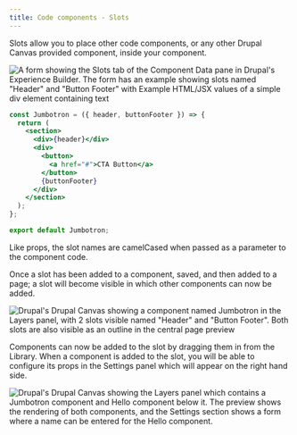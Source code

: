 ```yaml
---
title: Code components - Slots
---
```


Slots allow you to place other code components, or any other Drupal Canvas
provided component, inside your component.

![A form showing the Slots tab of the Component Data pane in Drupal's Experience
Builder. The form has an example showing slots named "Header" and "Button
Footer" with Example HTML/JSX values of a simple div element containing text](../../../assets/images/slots-1.webp)

```jsx
const Jumbotron = ({ header, buttonFooter }) => {
  return (
    <section>
      <div>{header}</div>
      <div>
        <button>
          <a href="#">CTA Button</a>
        </button>
        {buttonFooter}
      </div>
    </section>
  );
};

export default Jumbotron;
```

Like props, the slot names are camelCased when passed as a parameter to the
component code.

Once a slot has been added to a component, saved, and then added to a page; a
slot will become visible in which other components can now be added.

![Drupal's Drupal Canvas showing a component named Jumbotron in the Layers
panel, with 2 slots visible named "Header" and "Button Footer". Both slots are
also visible as an outline in the central page preview](../../../assets/images/slots-2.webp)

Components can now be added to the slot by dragging them in from the Library.
When a component is added to the slot, you will be able to configure its props
in the Settings panel which will appear on the right hand side.

![Drupal's Drupal Canvas showing the Layers panel which contains a
Jumbotron component and Hello component below it. The preview shows the
rendering of both components, and the Settings section shows a form where a name
can be entered for the Hello component.](../../../assets/images/slots-3.webp)
